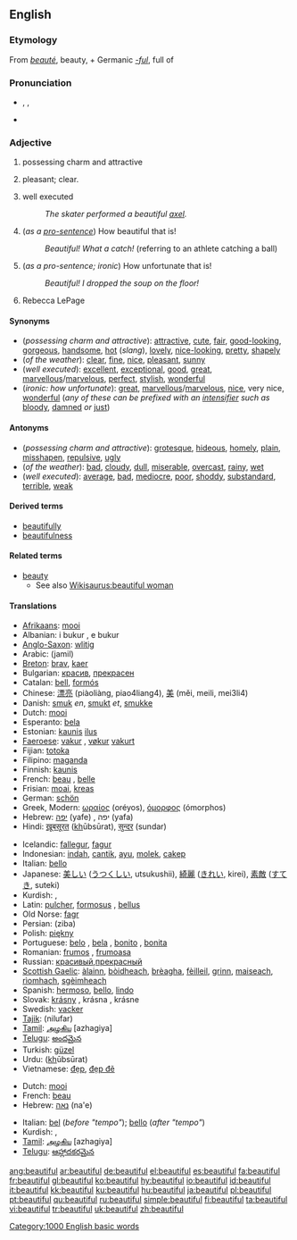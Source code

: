 ==English==

{{rank|England|sense|ten|422|beautiful|possible|mark|followed}}

===Etymology===
From {{F.}} ''[[beauté]]'', beauty, + Germanic ''[[-ful]]'', full of

===Pronunciation===
*{{AHD|byo͞oʹtĭ-fəl}}, {{IPA|/ˈbjuːtɪfəl/}}, {{SAMPA|/"bju:tIf@l/}}
*{{audio|en-us-beautiful.ogg|Audio (US)}}

===Adjective===
{{en-adj}}

# possessing charm and attractive
# {{context|of the weather}} pleasant; clear.
# well executed
#:''The skater performed a beautiful [[axel]].''
# <!--not an interjection-->(''as a [[pro-sentence]]'') How beautiful that is!
#:''Beautiful! What a catch!'' (referring to an athlete catching a ball)
# <!--not an interjection-->(''as a pro-sentence; ironic'') How unfortunate that is!
#:''Beautiful! I dropped the soup on the floor!''
#Rebecca LePage
====Synonyms====
*(''possessing charm and attractive''): [[attractive]], [[cute]], [[fair]], [[good-looking]], [[gorgeous]], [[handsome]], [[hot]] (''slang''), [[lovely]], [[nice-looking]], [[pretty]], [[shapely]]
*(''of the weather''): [[clear]], [[fine]], [[nice]], [[pleasant]], [[sunny]]
*(''well executed''): [[excellent]], [[exceptional]], [[good]], [[great]], [[marvellous]]/[[marvelous]], [[perfect]], [[stylish]], [[wonderful]]
*(''ironic: how unfortunate''): [[great]], [[marvellous]]/[[marvelous]], [[nice]], very nice, [[wonderful]] (''any of these can be prefixed with an [[intensifier]] such as'' [[bloody]], [[damned]] ''or'' [[just]])

====Antonyms====
*(''possessing charm and attractive''): [[grotesque]], [[hideous]], [[homely]], [[plain]], [[misshapen]], [[repulsive]], [[ugly]]
*(''of the weather''): [[bad]], [[cloudy]], [[dull]], [[miserable]], [[overcast]], [[rainy]], [[wet]]
*(''well executed''): [[average]], [[bad]], [[mediocre]], [[poor]], [[shoddy]], [[substandard]], [[terrible]], [[weak]]

====Derived terms====
*[[beautifully]]
*[[beautifulness]]<!--?-->

====Related terms====
*[[beauty]]
**See also [[Wikisaurus:beautiful woman]]

====Translations====
{{trans-top|possessing charm and attractive}}
*[[Afrikaans]]: [[mooi]]
*Albanian: i bukur {{m}}, e bukur {{f}}
*[[Anglo-Saxon]]: [[wlitig]]
*Arabic: {{ARchar|[[جميل]]}} (jamil)
*[[Breton]]: [[brav]], [[kaer]]
*Bulgarian: [[красив]], [[прекрасен]]
*Catalan: [[bell]], [[formós]]
*Chinese: [[漂亮]] (piàoliàng, piao4liang4), [[美]] (měi, meili, mei3li4)
*Danish: [[smuk]] ''en'', [[smukt]] ''et'', [[smukke]] {{p}}
*Dutch: [[mooi]]
*Esperanto: [[bela]]
*Estonian: [[kaunis]] [[ilus]]
*[[Faeroese]]: [[vakur]] {{m}}, [[vøkur]] {{f}} [[vakurt]] {{n}}
*Fijian: [[totoka]]
*Filipino: [[maganda]]
*Finnish: [[kaunis]]
*French: [[beau]] {{m}}, [[belle]] {{f}}
*Frisian: [[moai]], [[kreas]]
*German: [[schön]]
*Greek, Modern: [[ωραίος]] {{m}} (oréyos), [[όμορφος]] {{m}} (ómorphos)
*Hebrew: [[יפה]] (yafe) {{m}}, יפה (yafa) {{f}}
*Hindi: [[ख़ूबसूरत]] (<u>kh</u>ūbsūrat), [[सुन्दर]] (sundar)
{{trans-mid}}
*Icelandic: [[fallegur]], [[fagur]]
*Indonesian: [[indah]], [[cantik]], [[ayu]], [[molek]], [[cakep]]
*Italian: [[bello]]
*Japanese: [[美しい]] ([[うつくしい]], utsukushii), [[綺麗]] ([[きれい]], kirei), [[素敵]] ([[すてき]], suteki)
*Kurdish: {{KUchar|[[جوان]]}}, {{KUchar|[[ئێسک سووک]]}}
*Latin: [[pulcher]], [[formosus]] {{m}}, [[bellus]] {{m}}
*Old Norse: [[fagr]]
*Persian: {{FAchar|[[زیبا]]}} (ziba)
*Polish: [[piękny]]
*Portuguese: [[belo]] {{m}}, [[bela]] {{f}}, [[bonito]] {{m}}, [[bonita]] {{f}}
*Romanian: [[frumos]] {{m}}, [[frumoasa]] {{f}}
*Russian: [[красивый]],[[прекрасный]]
*[[Scottish Gaelic]]: [[àlainn]], [[bòidheach]], [[brèagha]], [[fèilleil]], [[grinn]], [[maiseach]], [[rìomhach]], [[sgèimheach]]
*Spanish: [[hermoso]], [[bello]], [[lindo]]
*Slovak: [[krásny]] {{m}}, krásna {{f}}, krásne {{n}}
*Swedish: [[vacker]]
*[[Tajik]]: {{FAchar|[[نیلوفار]]}} (nilufar)
*[[Tamil]]: [[அழகிய]] [azhagiya]
*[[Telugu]]: [[అందమైన]]
*Turkish: [[güzel]]
*Urdu: {{URchar|[[خوبصورت]]}} (<u>kh</u>ūbsūrat)
*Vietnamese: [[đẹp]], [[đẹp đẽ]]
{{trans-bottom}}

{{trans-top|of weather: pleasant, clear}}
*Dutch: [[mooi]]
*French: [[beau]] {{m}}
*Hebrew: [[נאה]] (na'e)
{{trans-mid}}
*Italian: [[bel]] (''before "tempo"''); [[bello]] (''after "tempo"'')
*Kurdish: {{KUchar|[[خۆش]]}}, {{KUchar|[[فێنک]]}}
*[[Tamil]]: [[அழகிய]] [azhagiya]
*[[Telugu]]: [[ఆహ్లాదకరమైన]]
{{trans-bottom}}

{{trans-top|well executed}}
{{trans-mid}}
{{trans-bottom}}

{{trans-top|ironic: how unfortunate}}
{{trans-mid}}
{{trans-bottom}}

[[Category:1000 English basic words]]

[[ang:beautiful]]
[[ar:beautiful]]
[[de:beautiful]]
[[el:beautiful]]
[[es:beautiful]]
[[fa:beautiful]]
[[fr:beautiful]]
[[gl:beautiful]]
[[ko:beautiful]]
[[hy:beautiful]]
[[io:beautiful]]
[[id:beautiful]]
[[it:beautiful]]
[[kk:beautiful]]
[[ku:beautiful]]
[[hu:beautiful]]
[[ja:beautiful]]
[[pl:beautiful]]
[[pt:beautiful]]
[[qu:beautiful]]
[[ru:beautiful]]
[[simple:beautiful]]
[[fi:beautiful]]
[[ta:beautiful]]
[[vi:beautiful]]
[[tr:beautiful]]
[[uk:beautiful]]
[[zh:beautiful]]